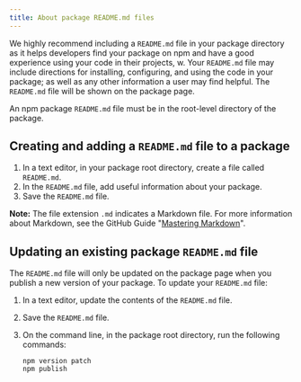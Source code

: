 ```yaml
---
title: About package README.md files
---
```


We highly recommend including a `README.md` file in your package directory as it helps developers find your package on npm and have a good experience using your code in their projects, w. Your `README.md` file may include directions for installing, configuring, and using the code in your package; as well as any other information a user may find helpful. The `README.md` file will be shown on the package page.

An npm package `README.md` file must be in the root-level directory of the package.

## Creating and adding a `README.md` file to a package

1. In a text editor, in your package root directory, create a file called `README.md`.
2. In the `README.md` file, add useful information about your package.
3. Save the `README.md` file.

<Note>

**Note:** The file extension `.md` indicates a Markdown file. For more information about Markdown, see the GitHub Guide "[Mastering Markdown](https://guides.github.com/features/mastering-markdown/#what)".

</Note>

## Updating an existing package `README.md` file

The `README.md` file will only be updated on the package page when you publish a new version of your package. To update your `README.md` file:

1. In a text editor, update the contents of the `README.md` file.

2. Save the `README.md` file.

3. On the command line, in the package root directory, run the following commands:

   ```
   npm version patch
   npm publish
   ```

[markdown-link]: https://guides.github.com/features/mastering-markdown/#what
